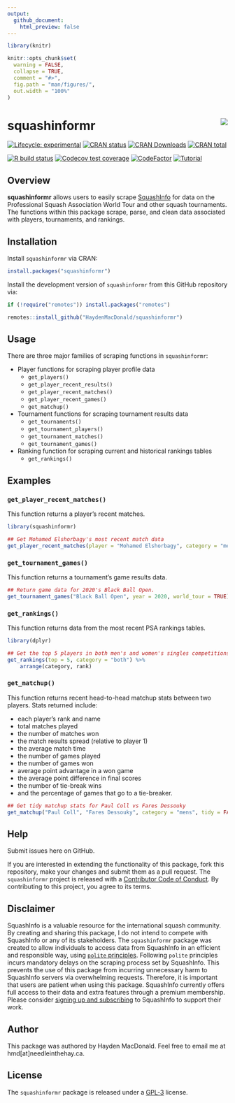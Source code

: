 ---
output: 
  github_document:
    html_preview: false
---

```{r setup, include=FALSE}
library(knitr)

knitr::opts_chunk$set(
  warning = FALSE,
  collapse = TRUE,
  comment = "#>",
  fig.path = "man/figures/",
  out.width = "100%"
)
```

# squashinformr <img src="man/figures/logo.png" align="right" />

<!-- badges: start -->

[![Lifecycle: experimental](https://img.shields.io/badge/lifecycle-maturing-blue.svg)](https://lifecycle.r-lib.org/articles/stages.html#experimental)
[![CRAN status](https://www.r-pkg.org/badges/version/squashinformr)](https://CRAN.R-project.org/package=squashinformr)
[![CRAN Downloads](https://cranlogs.r-pkg.org/badges/squashinformr)](https://cranlogs.r-pkg.org/badges/squashinformr)
[![CRAN total](https://cranlogs.r-pkg.org/badges/grand-total/squashinformr)](https://cranlogs.r-pkg.org/badges/grand-total/squashinformr)  

[![R build status](https://github.com/HaydenMacDonald/squashinformr/workflows/R-CMD-check/badge.svg)](https://github.com/HaydenMacDonald/squashinformr/actions)
[![Codecov test coverage](https://codecov.io/gh/HaydenMacDonald/squashinformr/branch/main/graph/badge.svg)](https://app.codecov.io/gh/HaydenMacDonald/squashinformr)
[![CodeFactor](https://www.codefactor.io/repository/github/haydenmacdonald/squashinformr/badge)](https://www.codefactor.io/repository/github/haydenmacdonald/squashinformr)
[![Tutorial](https://img.shields.io/badge/-Tutorial%20Blog%20Post-blue?style=flat&logo=RSS&logoColor=white)](https://needleinthehay.ca/post/introducing-squashinformr/)
<!-- badges: end -->

## Overview

**squashinformr** allows users to easily scrape <a href="http://www.squashinfo.com/" target="_blank">SquashInfo</a> for data on the Professional Squash Association World Tour and other squash tournaments. The functions within this package scrape, parse, and clean data associated with players, tournaments, and rankings.

## Installation

Install `squashinformr` via CRAN:

```{r, eval=FALSE, message=FALSE, warning=FALSE}
install.packages("squashinformr")
```

Install the development version of `squashinformr` from this GitHub repository via:

```{r, eval=FALSE, message=FALSE, warning=FALSE}
if (!require("remotes")) install.packages("remotes")

remotes::install_github("HaydenMacDonald/squashinformr")
```

## Usage

There are three major families of scraping functions in `squashinformr`:

- Player functions for scraping player profile data
  - `get_players()`
  - `get_player_recent_results()`
  - `get_player_recent_matches()`
  - `get_player_recent_games()`
  - `get_matchup()`
- Tournament functions for scraping tournament results data
  - `get_tournaments()`
  - `get_tournament_players()`
  - `get_tournament_matches()`
  - `get_tournament_games()`
- Ranking function for scraping current and historical rankings tables
  - `get_rankings()`

## Examples

### `get_player_recent_matches()`

This function returns a player's recent matches.

```{r}
library(squashinformr)

## Get Mohamed Elshorbagy's most recent match data
get_player_recent_matches(player = "Mohamed Elshorbagy", category = "mens")
```

### `get_tournament_games()`

This function returns a tournament's game results data. 

```{r}
## Return game data for 2020's Black Ball Open.
get_tournament_games("Black Ball Open", year = 2020, world_tour = TRUE)
```

### `get_rankings()`

This function returns data from the most recent PSA rankings tables. 

```{r, message=FALSE, warning=FALSE}
library(dplyr)

## Get the top 5 players in both men's and women's singles competitions
get_rankings(top = 5, category = "both") %>%
    arrange(category, rank)
```

### `get_matchup()`

This function returns recent head-to-head matchup stats between two players. Stats returned include:  

- each player's rank and name 
- total matches played
- the number of matches won
- the match results spread (relative to player 1)
- the average match time
- the number of games played
- the number of games won
- average point advantage in a won game
- the average point difference in final scores
- the number of tie-break wins
- and the percentage of games that go to a tie-breaker.

```{r, message=FALSE, warning=FALSE}
## Get tidy matchup stats for Paul Coll vs Fares Dessouky
get_matchup("Paul Coll", "Fares Dessouky", category = "mens", tidy = FALSE)
```



## Help

Submit issues here on GitHub.

If you are interested in extending the functionality of this package, fork this repository, make your changes and submit them as a pull request. The `squashinformr` project is released with a <a href="https://github.com/HaydenMacDonald/squashinformr/blob/main/.github/CODE_OF_CONDUCT.md" target="_blank">Contributor Code of Conduct</a>. By contributing to this project, you agree to its terms.

## Disclaimer

SquashInfo is a valuable resource for the international squash community. By creating and sharing this package, I do not intend to compete with SquashInfo or any of its stakeholders. The `squashinformr` package was created to allow individuals to access data from SquashInfo in an efficient and responsible way, using <a href="https://github.com/dmi3kno/polite" target="_blank">`polite` principles</a>. Following `polite` principles incurs mandatory delays on the scraping process set by SquashInfo. This prevents the use of this package from incurring unnecessary harm to SquashInfo servers via overwhelming requests. Therefore, it is important that users are patient when using this package. SquashInfo currently offers full access to their data and extra features through a premium membership. Please consider <a href="http://www.squashinfo.com/upgrade" target="_blank">signing up and subscribing</a> to SquashInfo to support their work.

## Author

This package was authored by Hayden MacDonald. Feel free to email me at hmd[at]needleinthehay.ca.

## License

The `squashinformr` package is released under a <a href="https://github.com/HaydenMacDonald/squashinformr/blob/main/LICENSE.md" target="_blank">GPL-3</a> license.

